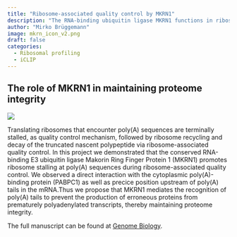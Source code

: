 ```yaml
---
title: "Ribosome-associated quality control by MKRN1"
description: "The RNA-binding ubiquitin ligase MKRN1 functions in ribosome-associated quality control of poly(A) translation"
author: "Mirko Brüggemann"
image: mkrn_icon_v2.png
draft: false
categories:
  - Ribosomal profiling
  - iCLIP
---
```


## The role of MKRN1 in maintaining proteome integrity

![](./mkrn.png)

Translating ribosomes that encounter poly(A) sequences are terminally stalled, as quality control mechanism, followed by ribosome recycling and decay of the truncated nascent polypeptide via ribosome-associated quality control. In this project we demonstrated that the conserved RNA-binding E3 ubiquitin ligase Makorin Ring Finger Protein 1 (MKRN1) promotes ribosome stalling at poly(A) sequences during ribosome-associated quality control. We observed a direct interaction with the cytoplasmic poly(A)-binding protein (PABPC1) as well as precice position upstream of poly(A) tails in the mRNA.Thus we propose that MKRN1 mediates the recognition of poly(A) tails to prevent the production of erroneous proteins from prematurely polyadenylated transcripts, thereby maintaining proteome integrity.

The full manuscript can be found at [Genome Biology](https://genomebiology.biomedcentral.com/articles/10.1186/s13059-019-1814-0).
